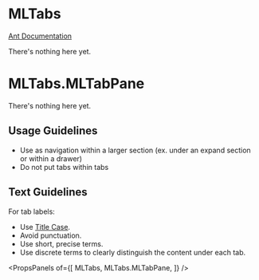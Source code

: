 
# MLTabs

[Ant Documentation](https://3x.ant.design/components/tabs)

There's nothing here yet.


# MLTabs.MLTabPane

There's nothing here yet.

## Usage Guidelines
* Use as navigation within a larger section (ex. under an expand section or within a drawer)
* Do not put tabs within tabs

## Text Guidelines
For tab labels:
* Use [Title Case](https://elementary.io/docs/human-interface-guidelines#capitalization).
* Avoid punctuation.
* Use short, precise terms.
* Use discrete terms to clearly distinguish the content under each tab.

<PropsPanels of={[
  MLTabs,
  MLTabs.MLTabPane,
]} />
